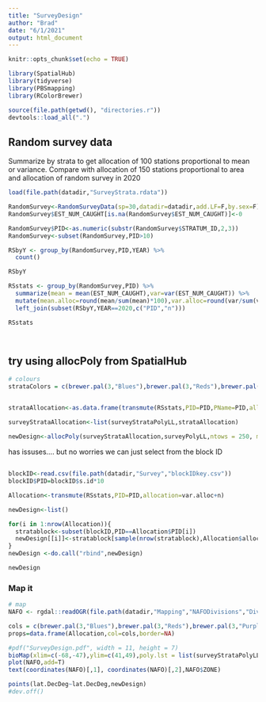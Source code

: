 ```yaml
---
title: "SurveyDesign"
author: "Brad"
date: "6/1/2021"
output: html_document
---
```


```r
knitr::opts_chunk$set(echo = TRUE)

library(SpatialHub)
library(tidyverse)
library(PBSmapping)
library(RColorBrewer)

source(file.path(getwd(), "directories.r"))
devtools::load_all(".")


```

## Random survey data

Summarize by strata to get allocation of 100 stations proportional to mean or variance. Compare with allocation of 150 stations proportional to area and allocation of random survey in 2020 

```r

load(file.path(datadir,"SurveyStrata.rdata"))

RandomSurvey<-RandomSurveyData(sp=30,datadir=datadir,add.LF=F,by.sex=F)
RandomSurvey$EST_NUM_CAUGHT[is.na(RandomSurvey$EST_NUM_CAUGHT)]<-0

RandomSurvey$PID<-as.numeric(substr(RandomSurvey$STRATUM_ID,2,3))
RandomSurvey<-subset(RandomSurvey,PID>10)

RSbyY <- group_by(RandomSurvey,PID,YEAR) %>%
  count()

RSbyY

RSstats <- group_by(RandomSurvey,PID) %>%
  summarize(mean = mean(EST_NUM_CAUGHT),var=var(EST_NUM_CAUGHT)) %>%
  mutate(mean.alloc=round(mean/sum(mean)*100),var.alloc=round(var/sum(var)*100),area.alloc=round(StrataAreas$area/sum(StrataAreas$area)*150)) %>%
  left_join(subset(RSbyY,YEAR==2020,c("PID","n"))) 

RSstats




```


## try using allocPoly from SpatialHub

```r

# colours
strataColors = c(brewer.pal(3,"Blues"),brewer.pal(3,"Reds"),brewer.pal(3,"Purples"),brewer.pal(3,"Greens"),brewer.pal(3,"PuRd"))


strataAllocation<-as.data.frame(transmute(RSstats,PID=PID,PName=PID,allocation=var.alloc+n,col=strataColors))

surveyStrataAllocation<-list(surveyStrataPolyLL,strataAllocation)

newDesign<-allocPoly(surveyStrataAllocation,surveyPolyLL,ntows = 250, mindist=2,pool.size=2,map='halibut')

```

has issuses....  but no worries we can just select from the block ID

## 

```r

blockID<-read.csv(file.path(datadir,"Survey","blockIDkey.csv"))
blockID$PID=blockID$s.id*10

Allocation<-transmute(RSstats,PID=PID,allocation=var.alloc+n)

newDesign<-list()

for(i in 1:nrow(Allocation)){
  stratablock<-subset(blockID,PID==Allocation$PID[i])
  newDesign[[i]]<-stratablock[sample(nrow(stratablock),Allocation$allocation[i]),]
}
newDesign <-do.call("rbind",newDesign)

newDesign
```

### Map it

```r

# map
NAFO <- rgdal::readOGR(file.path(datadir,"Mapping","NAFODivisions","Divisions.shp"))

cols = c(brewer.pal(3,"Blues"),brewer.pal(3,"Reds"),brewer.pal(3,"Purples"),brewer.pal(3,"Greens"),brewer.pal(3,"PuRd"))
props=data.frame(Allocation,col=cols,border=NA)

#pdf("SurveyDesign.pdf", width = 11, height = 7)
bioMap(xlim=c(-68,-47),ylim=c(41,49),poly.lst = list(surveyStrataPolyLL,props),plot.rivers=F,isobaths = NULL,mapRes="MR",LT=)
plot(NAFO,add=T)
text(coordinates(NAFO)[,1], coordinates(NAFO)[,2],NAFO$ZONE)

points(lat.DecDeg~lat.DecDeg,newDesign)
#dev.off()


```


